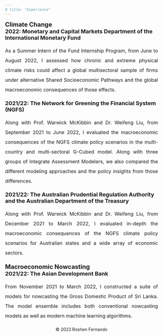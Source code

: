 ---
# title: "Experience"
---
<div align = "left" style="font-size: 20px"> **Climate Change** </div>

<div align = "left" style="font-size: 18px"> **2022: Monetary and Capital Markets Department of the International Monetary Fund** </div>
<p align = "justify" style="font-size: 16px; line-height: 2; margin-bottom: 18px; list-style-type: none">
As a Summer Intern of the Fund Internship Program, from June to August 2022, I assessed how chronic and extreme physical climate risks could affect a global multisectoral sample of firms under alternative Shared Socioeconomic Pathways and the global macroeconomic consequences of those effects.
</p>

<div align = "left" style="font-size: 18px"> **2021/22: The Network for Greening the Financial System (NGFS)** </div>
<p align = "justify" style="font-size: 16px; line-height: 2; margin-bottom: 18px; list-style-type: none">
Along with Prof. Warwick McKibbin and Dr. Weifeng Liu, from September 2021 to June 2022, I evaluated the macroeconomic consequences of the NGFS climate policy scenarios in the multi-country and multi-sectoral G-Cubed model. Along with three groups of Integrate Assessment Modelers, we also compared the different modeling approaches and the policy insights from those differences.
</p>

<div align = "left" style="font-size: 18px"> **2021/22: The Australian Prudential Regulation Authority and the Australian Department of the Treasury** </div>
<p align = "justify" style="font-size: 16px; line-height: 2; margin-bottom: 18px; list-style-type: none">
Along with Prof. Warwick McKibbin and Dr. Weifeng Liu, from December 2021 to March 2022, I evaluated in-depth the macroeconomic consequences of the NGFS climate policy scenarios for Australian states and a wide array of economic sectors.
</p>

<div align = "left" style="font-size: 20px"> **Macroeconomic Nowcasting** </div>

<div align = "left" style="font-size: 18px"> **2021/22: The Asian Development Bank** </div>
<p align = "justify" style="font-size: 16px; line-height: 2; margin-bottom: 18px; list-style-type: none">
From November 2021 to March 2022, I constructed a suite of models for nowcasting the Gross Domestic Product of Sri Lanka. The model ensemble includes both conventional nowcasting models as well as modern machine learning algorithms.
</p>

<div style="text-align: center; margin-top: 20px;"> <p>&copy; 2023 Roshen Fernando</p> </div>